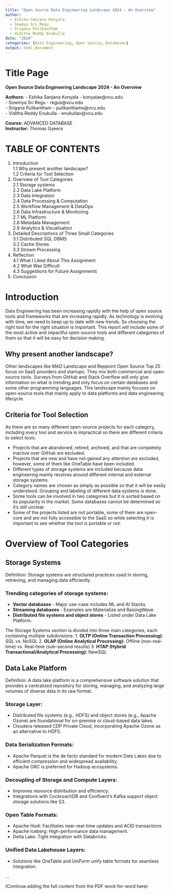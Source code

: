 ```yaml
---
title: "Open Source Data Engineering Landscape 2024 - An Overview"
author: 
  - Eshika Sanjana Konyala
  - Sowmya Sri Regu
  - Srigana Pulikantham
  - Viditha Reddy Enukulla
date: "2024"
categories: [Data Engineering, Open Source, Databases]
output: html_document
---
```


# Title Page
**Open Source Data Engineering Landscape 2024 - An Overview**

**Authors:**
- Eshika Sanjana Konyala - konyalae@vcu.edu  
- Sowmya Sri Regu - regus@vcu.edu  
- Srigana Pulikantham - pulikanthams@vcu.edu  
- Viditha Reddy Enukulla - enukullav@vcu.edu  

**Course:** ADVANCED DATABASE  
**Instructor:** Thomas Gyeera  

# TABLE OF CONTENTS
1. Introduction  
   1.1 Why present another landscape?  
   1.2 Criteria for Tool Selection  
2. Overview of Tool Categories  
   2.1 Storage systems  
   2.2 Data Lake Platform  
   2.3 Data Integration  
   2.4 Data Processing & Computation  
   2.5 Workflow Management & DataOps  
   2.6 Data Infrastructure & Monitoring  
   2.7 ML Platform  
   2.8 Metadata Management  
   2.9 Analytics & Visualisation  
3. Detailed Descriptions of Three Small Categories  
   3.1 Distributed SQL DBMS  
   3.2 Cache Stores  
   3.3 Stream Processing  
4. Reflection  
   4.1 What I Liked About This Assignment  
   4.2 What Was Difficult  
   4.3 Suggestions for Future Assignments  
5. Conclusion  

# Introduction
Data Engineering has been increasing rapidly with the help of open source tools and frameworks that are increasing rapidly. As technology is evolving with time, we need to keep up to date with new trends. So choosing the right tool for the right situation is important. This report will include some of the most active and impactful open-source tools and different categories of them so that it will be easy for decision making.

## Why present another landscape?
Other landscapes like MAD Landscape and Reppoint Open Source Top 25 focus on SaaS providers and startups. They mix both commercial and open-source tools. Surveys from GitHub and Stack Overflow will only give information on what is trending and only focus on certain databases and some other programming languages. This landscape mainly focuses on open-source tools that mainly apply to data platforms and data engineering lifecycle.

## Criteria for Tool Selection
As there are so many different open-source projects for each category, including every tool and service is impractical so there are different criteria to select tools.

- Projects that are abandoned, retired, archived, and that are completely inactive over GitHub are excluded.
- Projects that are new and have not gained any attention are excluded, however, some of them like OneTable have been included.
- Different types of storage systems are included because data engineering mainly revolves around different internal and external storage systems.
- Category names are chosen as simply as possible so that it will be easily understood. Grouping and labeling of different data systems is done.
- Some tools can be involved in two categories but it is sorted based on its popularity in the market. Some databases cannot be determined so it's still unclear.
- Some of the projects listed are not portable, some of them are open-core and are not fully accessible to the SaaS so while selecting it is important to see whether the tool is portable or not.

# Overview of Tool Categories
## Storage Systems
Definition: Storage systems are structured practices used in storing, retrieving, and managing data efficiently.

### Trending categories of storage systems:
- **Vector databases** - Major use-case includes ML and AI Stacks.
- **Streaming databases** - Examples are Materialize and RaisingWave.
- **Distributed file systems and object stores** - Listed under Data Lake Platform.

The Storage Systems section is divided into three main categories, each containing multiple subdivisions:
1. **OLTP (Online Transaction Processing):** SQL vs. NoSQL
2. **OLAP (Online Analytical Processing):** Offline (non-real-time) vs. Real-time (sub-second results)
3. **HTAP (Hybrid Transactional/Analytical Processing):** NewSQL

## Data Lake Platform
Definition: A data lake platform is a comprehensive software solution that provides a centralized repository for storing, managing, and analyzing large volumes of diverse data in its raw format.

### Storage Layer:
- Distributed file systems (e.g., HDFS) and object stores (e.g., Apache Ozone) are foundational for on-premise or cloud-based data lakes.
- Cloudera released CDP Private Cloud, incorporating Apache Ozone as an alternative to HDFS.

### Data Serialization Formats:
- Apache Parquet is the de facto standard for modern Data Lakes due to efficient compression and widespread availability.
- Apache ORC is preferred for Hadoop ecosystems.

### Decoupling of Storage and Compute Layers:
- Improves resource distribution and efficiency.
- Integrations with CockroachDB and Confluent's Kafka support object storage solutions like S3.

### Open Table Formats:
- Apache Hudi: Facilitates near-real-time updates and ACID transactions.
- Apache Iceberg: High-performance data management.
- Delta Lake: Tight integration with Databricks.

### Unified Data Lakehouse Layers:
- Solutions like OneTable and UniForm unify table formats for seamless integration.

...

(Continue adding the full content from the PDF word-for-word here)

